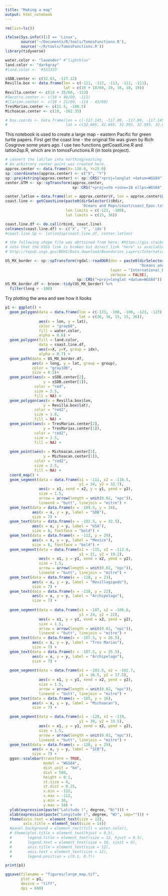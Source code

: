 ```yaml
---
title: "Making a map"
output: html_notebook
---
```


```r
rm(list=ls())

ifelse(Sys.info()[1] == 'Linux',
       source('~/Documents/R/tools/TomosFunctions.R'),
       source('~/R/tools/TomosFunctions.R'))
library(tidyverse)

water.color <- "lavender" #"lightblue"
land.color <- "darkgray"
#land.color <- '#333333'

sSDB.center <- c(32.63, -117.12)
Revilla.box <- data.frame(lon = c(-111, -112, -113, -111, -111),
                          lat = c(19 + 18/60, 19, 18, 18, 19))
Revilla.center <- c(18 + 35/60, -113)
#Socorro.center <- c(18 + 48/60, -111)
#Clarion.center <- c(18 + 21/60, -114 - 43/60)
TresMarias.center <- c(21.5, -106.5)
Michoacan.center <- c(18, -102.35)

# box.coords <- data.frame(lon = c(-117.145, -117.09, -117.09, -117.145, -117.145),
#                          lat = c(32.665, 32.665, 32.595, 32.595, 32.665))

```

This notebook is used to create a large map - eastern Pacific for green turtle papers. First get the coast line - the original file was given by Rich Cosgrove some years ago. I use two functions getCoastLine.R and latlon2sp.R, which are in tomosFunctions.R (in tools project). 


```r
# convert the lat/lon into northing/easting
# An arbitrary center point was created here.
approx.center <- data.frame(X=-110.0, Y=25.0)
sp::coordinates(approx.center) <- c("X", "Y")
sp::proj4string(approx.center) <- sp::CRS("+proj=longlat +datum=WGS84")
center.UTM <- sp::spTransform(approx.center,
                              sp::CRS("+proj=utm +zone=10 ellps=WGS84"))

center.latlon = data.frame(lat = approx.center$Y, lon = approx.center$X)
coast.line <- getCoastLine(paste0(dirSelector()$Rdir,
                                  'Oceans and Maps/coast/coast_Epac.txt'),
                           lon.limits = c(-123, -100),
                           lat.limits = c(15, 36))

coast.line.df <- do.call(rbind, coast.line)
colnames(coast.line.df) <- c('X', 'Y', 'idx')
#coast.line.Sp <- latlon2sp(coast.line.df, center.latlon)

# the following shape file was obttained from here: #https://gis.stackexchange.com/questions/153514/us-mexican-border-data
# note that the USGS link is broken but direct link "here" is available. 
# http://txpub.usgs.gov/BEHI/Data_download/Boundaries_Layers/International_Boundary_shp.zip

US_MX_border <- sp::spTransform(rgdal::readOGR(dsn = paste0(dirSelector()$Rdir,
                                                            "Oceans and Maps/International_Boundary/shp"),
                                               layer = "International_Boundary_Final",
                                               verbose = FALSE),
                                sp::CRS("+proj=longlat +datum=WGS84"))
US_MX_border.df <- broom::tidy(US_MX_border) %>%
  filter(long < -100)
```

Try plotting the area and see how it llooks

```r
p1 <- ggplot() +  
  geom_polygon(data = data.frame(lon = c(-123, -100, -100, -123, -123),
                                 lat = c(36, 36, 15, 15, 36)),
               aes(x = lon, y = lat),
               color = "gray60",
               fill = water.color,
               alpha = 0.6) + 
  geom_polygon(fill = land.color,
               data = coast.line.df,
               aes(x=X, y=Y, group = idx),
               alpha = 0.7) + 
  geom_path(data = US_MX_border.df,
            aes(x = long, y = lat, group = group),
            color = "gray100",
            size = 0.5)+
  geom_point(aes(x = sSDB.center[2], 
                 y = sSDB.center[1]),
             color = "red",
             size = 2.5,
             fill = NA) + 
  geom_polygon(aes(x = Revilla.box$lon, 
                 y = Revilla.box$lat),
             color = "red2",
             size = 1.0,
             fill = NA) + 
  geom_point(aes(x = TresMarias.center[2], 
                 y = TresMarias.center[1]),
             color = "red2",
             size = 2.5,
             fill = NA) + 
  
  geom_point(aes(x = Michoacan.center[2], 
                 y = Michoacan.center[1]),
             color = "red2",
             size = 2.5,
             fill = NA) + 
  coord_map() +
  geom_segment(data = data.frame(x1 = -111, x2 = -116.5,
                                 y1 = 34, y2 = 32.7),
               aes(x = x1, xend = x2, y = y1, yend = y2),
               size = 1.5, 
               arrow = arrow(length = unit(0.02, "npc")),
               lineend = "butt", linejoin = "mitre") + 
  geom_text(data = data.frame(x = -109.5, y = 34),
            aes(x = x, y = y, label = "SDB"),
            size = 7) +
  geom_text(data = data.frame(x = -102.5, y = 32.5),
            aes(x = x, y = y, label = "USA"),
            size = 8, fontface = "bold") + 
  geom_text(data = data.frame(x = -112, y = 29),
            aes(x = x, y = y, label = "Mexico"),
            size = 8, fontface = "bold") +
  geom_segment(data = data.frame(x1 = -115, x2 = -112.6,
                                 y1 = 21, y2 = 19.2),
               aes(x = x1, y = y1, xend = x2, yend = y2),
               size = 1.5, 
               arrow = arrow(length = unit(0.02, "npc")),
               lineend = "butt", linejoin = "mitre") +
  geom_text(data = data.frame(x = -118, y = 23),
            aes(x = x, y = y, label = "Revillagigedo"),
            size = 7) + 
  geom_text(data = data.frame(x = -118, y = 22),
            aes(x = x, y = y, label = "Archipelago"),
            size = 7) + 
  
  geom_segment(data = data.frame(x1 = -107, x2 = -106.6,
                                 y1 = 24, y2 = 22),
               aes(x = x1, y = y1, xend = x2, yend = y2),
               size = 1.5, 
               arrow = arrow(length = unit(0.02, "npc")),
               lineend = "butt", linejoin = "mitre") +
  geom_text(data = data.frame(x = -107.5, y = 26.5),
            aes(x = x, y = y, label = "Tres Marias"),
            size = 7) + 
  geom_text(data = data.frame(x = -107.5, y = 25.5),
            aes(x = x, y = y, label = "Archipelago"),
            size = 7) + 
  
  geom_segment(data = data.frame(x1 = -103.5, x2 = -102.7,
                                 y1 = 16.5, y2 = 17.5),
               aes(x = x1, y = y1, xend = x2, yend = y2),
               size = 1.5, 
               arrow = arrow(length = unit(0.02, "npc")),
               lineend = "butt", linejoin = "mitre") +
  geom_text(data = data.frame(x = -105, y = 16),
            aes(x = x, y = y, label = "Michoacan"),
            size = 7) + 

  geom_segment(data = data.frame(x1 = -120, x2 = -119,
                                 y1 = 30, y2 = 33.5),
               aes(x = x1, y = y1, xend = x2, yend = y2),
               size = 1.5, 
               arrow = arrow(length = unit(0.02, "npc")),
               lineend = "butt", linejoin = "mitre") +
  geom_text(data = data.frame(x = -120, y = 29),
            aes(x = x, y = y, label = "SCB"),
            size = 7) + 
  ggsn::scalebar(transform = TRUE,
                 model = "WGS84",
                 dist_unit = "km", 
                 dist = 500,
                 height = 0.1,
                 st.size = 4,
                 st.dist = 0.25,
                 x.min = -122,
                 x.max = -112,
                 y.min = 16,
                 y.max = 18) +
  ylab(expression(paste("Latitude (", degree, "N)"))) +
  xlab(expression(paste("Longitude (", degree, "W)", sep=""))) +
  theme(axis.text = element_text(size = 12),
        axis.title = element_text(size = 14))  
  #panel.background = element_rect(fill = water.color),
  # theme(plot.title = element_text(hjust = 0.5),
  #       legend.title = element_text(size = 12, hjust = 0.5),
  #       legend.text = element_text(size = 10, vjust = 0),
  #       axis.title = element_text(size = 12),
  #       axis.text = element_text(size = 12),
  #       legend.position = c(0.1, 0.7))

print(p1)

ggsave(filename = "figures/large_map.tif",
       plot = p1,
       device = "tiff",
       dpi = 600)
```

